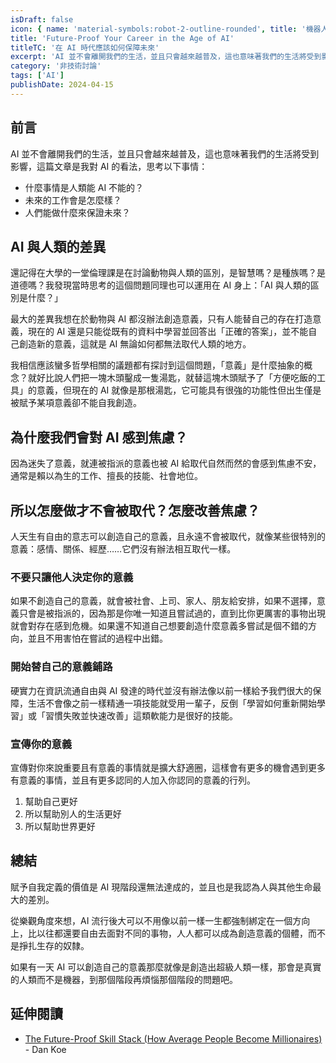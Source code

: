 ```yaml
---
isDraft: false
icon: { name: 'material-symbols:robot-2-outline-rounded', title: '機器人圖示' }
title: 'Future-Proof Your Career in the Age of AI'
titleTC: '在 AI 時代應該如何保障未來'
excerpt: 'AI 並不會離開我們的生活，並且只會越來越普及，這也意味著我們的生活將受到影響。什麼事情是人類能 AI 不能的？未來的工作會是怎麼樣？人們能做什麼來保證未來？什麼事情是人類能 AI 不能的？未來的工作會是怎麼樣？人們能做什麼來保證未來？思考以上問題。'
category: '非技術討論'
tags: ['AI']
publishDate: 2024-04-15
---
```


## 前言

AI 並不會離開我們的生活，並且只會越來越普及，這也意味著我們的生活將受到影響，這篇文章是我對 AI 的看法，思考以下事情：

- 什麼事情是人類能 AI 不能的？
- 未來的工作會是怎麼樣？
- 人們能做什麼來保證未來？

## AI 與人類的差異

還記得在大學的一堂倫理課是在討論動物與人類的區別，是智慧嗎？是種族嗎？是道德嗎？我發現當時思考的這個問題同理也可以運用在 AI 身上：「AI 與人類的區別是什麼？」

最大的差異我想在於動物與 AI 都沒辦法創造意義，只有人能替自己的存在打造意義，現在的 AI 還是只能從既有的資料中學習並回答出「正確的答案」，並不能自己創造新的意義，這就是 AI 無論如何都無法取代人類的地方。

我相信應該蠻多哲學相關的議題都有探討到這個問題，「意義」是什麼抽象的概念？就好比說人們把一塊木頭鑿成一隻湯匙，就替這塊木頭賦予了「方便吃飯的工具」的意義，但現在的 AI 就像是那根湯匙，它可能具有很強的功能性但出生僅是被賦予某項意義卻不能自我創造。

## 為什麼我們會對 AI 感到焦慮？

因為迷失了意義，就連被指派的意義也被 AI 給取代自然而然的會感到焦慮不安，通常是賴以為生的工作、擅長的技能、社會地位。

## 所以怎麼做才不會被取代？怎麼改善焦慮？

人天生有自由的意志可以創造自己的意義，且永遠不會被取代，就像某些很特別的意義：感情、關係、經歷……它們沒有辦法相互取代一樣。

### 不要只讓他人決定你的意義

如果不創造自己的意義，就會被社會、上司、家人、朋友給安排，如果不選擇，意義只會是被指派的，因為那是你唯一知道且嘗試過的，直到比你更厲害的事物出現就會對存在感到危機。如果還不知道自己想要創造什麼意義多嘗試是個不錯的方向，並且不用害怕在嘗試的過程中出錯。

### 開始替自己的意義鋪路

硬實力在資訊流通自由與 AI 發達的時代並沒有辦法像以前一樣給予我們很大的保障，生活不會像之前一樣精通一項技能就受用一輩子，反倒「學習如何重新開始學習」或「習慣失敗並快速改善」這類軟能力是很好的技能。

### 宣傳你的意義

宣傳對你來說重要且有意義的事情就是擴大舒適圈，這樣會有更多的機會遇到更多有意義的事情，並且有更多認同的人加入你認同的意義的行列。

1. 幫助自己更好
2. 所以幫助別人的生活更好
3. 所以幫助世界更好

## 總結

賦予自我定義的價值是 AI 現階段還無法達成的，並且也是我認為人與其他生命最大的差別。

從樂觀角度來想，AI 流行後大可以不用像以前一樣一生都強制綁定在一個方向上，比以往都還要自由去面對不同的事物，人人都可以成為創造意義的個體，而不是掙扎生存的奴隸。

如果有一天 AI 可以創造自己的意義那麼就像是創造出超級人類一樣，那會是真實的人類而不是機器，到那個階段再煩惱那個階段的問題吧。

## 延伸閱讀

- [The Future-Proof Skill Stack (How Average People Become Millionaires)](https://www.youtube.com/watch?v=DPcw7ZA4LJA) - Dan Koe
